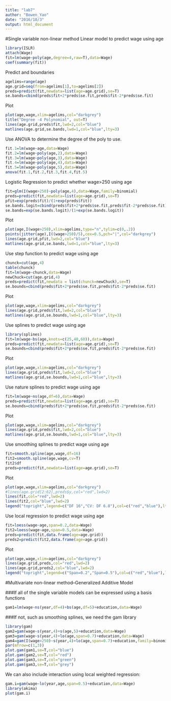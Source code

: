 ```yaml
---
title: "lab7"
author: "Bowen_Yao"
date: "2016/10/3"
output: html_document
---
```


#Single variable non-linear method
Linear model to predict wage using age
```r
library(ISLR)
attach(Wage)
fit=lm(wage~poly(age,degree=4,raw=T),data=Wage)
coef(summary(fit))
```

Predict and boundaries
```r
agelims=range(age)
age.grid=seq(from=agelims[1],to=agelims[2])
preds=predict(fit,newdata=list(age=age.grid),se=T)
se.bands=cbind(preds$fit+2*preds$se.fit,preds$fit-2*preds$se.fit)
```

Plot
```r
plot(age,wage,xlim=agelims,col="darkgrey")
title("Degree -4 Polynomial", out=T)
lines(age.grid,preds$fit,lwd=2,col="blue")
matlines(age.grid,se.bands,lwd=1,col="blue",lty=3)
```

Use ANOVA to determine the degree of the poly to use.
```r
fit.1=lm(wage~age,data=Wage)
fit.2=lm(wage~poly(age,2),data=Wage)
fit.3=lm(wage~poly(age,3),data=Wage)
fit.4=lm(wage~poly(age,4),data=Wage)
fit.5=lm(wage~poly(age,5),data=Wage)
anova(fit.1,fit.2,fit.3,fit.4,fit.5)
```

Logistic Regression to predict whether wage>250 using age
```r
fit=glm(I(wage>250)~poly(age,4),data=Wage,family=binomial)
preds=predict(fit,newdata=list(age=age.grid),se=T)
pfit=exp(preds$fit)/(1+exp(preds$fit))
se.bands.logit=cbind(preds$fit+2*preds$se.fit,preds$fit-2*preds$se.fit)
se.bands=exp(se.bands.logit)/(1+exp(se.bands.logit))
```

Plot
```r
plot(age,I(wage>250),xlim=agelims,type="n",tylim=c(0,.2))
points(jitter(age),I((wage>250)/5),cex=0.5,pch="|",col="darkgrey")
lines(age.grid,pfit,lwd=2,col="blue")
matlines(age.grid,se.bands,lwd=1,col="blue",lty=3)
```

Use step function to predict wage using age
```r
chunck=cut(age,4)
table(chunck)
fit=lm(wage~chunck,data=Wage)
newChuck=cut(age.grid,4)
preds=predict(fit,newdata = list(chunck=newChuck),se=T)
se.bounds=cbind(preds$fit+2*preds$se.fit,preds$fit-2*preds$se.fit)
```

Plot
```r
plot(age,wage,xlim=agelims,col="darkgrey")
lines(age.grid,preds$fit,lwd=2,col="blue")
matlines(age.grid,se.bounds,lwd=1,col="blue",lty=3)
```

Use splines to predict wage using age
```r
library(splines)
fit=lm(wage~bs(age,knots=c(25,40,60)),data=Wage)
preds=predict(fit,newdata=list(age=age.grid),se=T)
se.bounds=cbind(preds$fit+2*preds$se.fit,preds$fit-2*preds$se.fit)
```

Plot
```r
plot(age,wage,xlim=agelims,col="darkgrey")
lines(age.grid,preds$fit,lwd=2,col="blue")
matlines(age.grid,se.bounds,lwd=1,col="blue",lty=3)
```

Use nature splines to predict wage using age
```r
fit=lm(wage~ns(age,df=6),data=Wage)
preds=predict(fit,newdata=list(age=age.grid),se=T)
se.bounds=cbind(preds$fit+2*preds$se.fit,preds$fit-2*preds$se.fit)
```

Plot
```r
plot(age,wage,xlim=agelims,col="darkgrey")
lines(age.grid,preds$fit,lwd=2,col="blue")
matlines(age.grid,se.bounds,lwd=1,col="blue",lty=3)
```

Use smoothing splines to predict wage using age
```r
fit=smooth.spline(age,wage,df=16)
fit2=smooth.spline(age,wage,cv=T)
fit2$df
preds=predict(fit,newdata=list(age=age.grid),se=T)
```

Plot
```r
plot(age,wage,xlim=agelims,col="darkgrey")
#lines(age.grid[2:62],preds$y,col="red",lwd=2)
lines(fit,col="red",lwd=2)
lines(fit2,col="blue",lwd=2)
legend("topright",legend=c("DF 16","CV: DF 6.8"),col=c("red","blue"),lty=1,lwd=2,cex=0.8)
```

Use local regression to predict wage using age
```r
fit=loess(wage~age,span=0.2,data=Wage)
fit2=loess(wage~age,span=0.5,data=Wage)
preds=predict(fit,data.frame(age=age.grid))
preds2=predict(fit2,data.frame(age=age.grid))
```

Plot
```r
plot(age,wage,xlim=agelims,col="darkgrey")
lines(age.grid,preds,col="red",lwd=2)
lines(age.grid,preds2,col="blue",lwd=2)
legend("topright",legend=c("Span=0.2","Span=0.5"),col=c("red","blue"),lty=1,lwd=2,cex=0.8)
```

#Multivariate non-linear method--Generalized Additive Model

###If all of the single variable models can be expressed using a basis functions
```r
gam1=lm(wage~ns(year,df=4)+bs(age,df=5)+education,data=Wage)
```

###If not, such as smoothing splines, we need the gam library
```r
library(gam)
gam2=gam(wage~s(year,4)+s(age,5)+education,data=Wage)
gam3=gam(wage~s(year,4)+lo(age,span=0.7)+education,data=Wage)
gam4=gam(I(wage>250)~s(year,4)+lo(age,span=0.7)+education,family=binomial,data=Wage)
par(mfrow=c(1,3))
plot.gam(gam1,se=T,col="blue")
plot.gam(gam2,se=T,col="red")
plot.gam(gam3,se=T,col="green")
plot.gam(gam3,se=T,col="grey")
```

We can also include interaction using local weighted regression:
```r
gam.i=gam(wage~lo(year,age,span=0.5)+education,data=Wage)
library(akima)
plot(gam.i)
```

